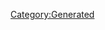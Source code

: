 {{Texts/Music
 |ID=125
 |MusicName=SWEET FANTASY
 |OfficialName=SWEET FANTASY
 |VocalName=Fire Bomber
 |VocalNameLF=Fire Bomber
 |Description=作品：マクロス7

歌手：Fire Bomber

作詞：M.MEG
作曲：大槻啓之
 |BuyURL=https://recochoku.jp/song/S21997098/single?ds=34295744
 |StoryDesc=
 |StoryTitle=
 |BannerId=2
 |AnmStoreURL=https://anime.dmkt-sp.jp/animestore/ci_pc?workId=20597
}}
[[Category:Generated]]
